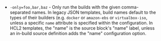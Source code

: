 - `-only=foo,bar,baz` - Only run the builds with the given comma-separated
  names. In legacy JSON templates, build names default to the
  types of their builders (e.g. `docker` or
  `amazon-ebs` or `virtualbox-iso`, unless a specific `name` attribute is
  specified within the configuration. In HCL2 templates, the "name" is the
  source block's "name" label, unless an in-build source definition adds the
  "name" configuration option.

